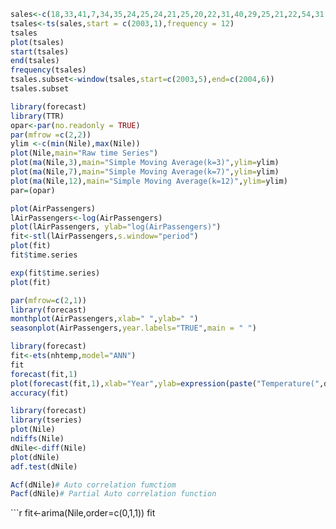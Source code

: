 
```{r}
sales<-c(18,33,41,7,34,35,24,25,24,21,25,20,22,31,40,29,25,21,22,54,31,25,26,35)
tsales<-ts(sales,start = c(2003,1),frequency = 12)
tsales
plot(tsales)
start(tsales)
end(tsales)
frequency(tsales)
tsales.subset<-window(tsales,start=c(2003,5),end=c(2004,6))
tsales.subset
```


```{r}
library(forecast)
library(TTR)
opar<-par(no.readonly = TRUE)
par(mfrow =c(2,2))
ylim <-c(min(Nile),max(Nile))
plot(Nile,main="Raw time Series")
plot(ma(Nile,3),main="Simple Moving Average(k=3)",ylim=ylim)
plot(ma(Nile,7),main="Simple Moving Average(k=7)",ylim=ylim)
plot(ma(Nile,12),main="Simple Moving Average(k=12)",ylim=ylim)
par=(opar)
```


```{r}
plot(AirPassengers)
lAirPassengers<-log(AirPassengers)
plot(lAirPassengers, ylab="log(AirPassengers)")
fit<-stl(lAirPassengers,s.window="period")
plot(fit)
fit$time.series
```


```{r}
exp(fit$time.series)
plot(fit)
```


```{r}
par(mfrow=c(2,1))
library(forecast)
monthplot(AirPassengers,xlab=" ",ylab=" ")
seasonplot(AirPassengers,year.labels="TRUE",main = " ")
```


```{r}
library(forecast)
fit<-ets(nhtemp,model="ANN")
fit
forecast(fit,1)
plot(forecast(fit,1),xlab="Year",ylab=expression(paste("Temperature(",degree*F,")",)),main="New Haven Annual Mean Temperature")
accuracy(fit)
```


```{r}
library(forecast)
library(tseries)
plot(Nile)
ndiffs(Nile)
dNile<-diff(Nile)
plot(dNile)
adf.test(dNile)
```


```{r}
Acf(dNile)# Auto correlation fumctiom
Pacf(dNile)# Partial Auto correlation function
```


```{r}
fit<-arima(Nile,order=c(0,1,1))
fit



